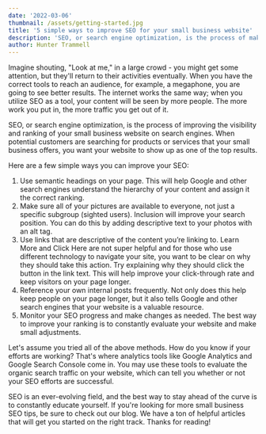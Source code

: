```yaml
---
date: '2022-03-06'
thumbnail: /assets/getting-started.jpg
title: '5 simple ways to improve SEO for your small business website'
description: 'SEO, or search engine optimization, is the process of making your small business website show up as one of the top results when people are searching for products or services that your business offers. This is important because you want potential customers to be able to find your website easily when they are looking for what you have to offer.'
author: Hunter Trammell
---
```


Imagine shouting, "Look at me," in a large crowd - you might get some attention, but they'll return to their activities eventually. When you have the correct tools to reach an audience, for example, a megaphone, you are going to see better results. The internet works the same way; when you utilize SEO as a tool, your content will be seen by more people. The more work you put in, the more traffic you get out of it.

SEO, or search engine optimization, is the process of improving the visibility and ranking of your small business website on search engines. When potential customers are searching for products or services that your small business offers, you want your website to show up as one of the top results.

Here are a few simple ways you can improve your SEO:

1. Use semantic headings on your page. This will help Google and other search engines understand the hierarchy of your content and assign it the correct ranking.
2. Make sure all of your pictures are available to everyone, not just a specific subgroup (sighted users). Inclusion will improve your search position. You can do this by adding descriptive text to your photos with an alt tag.
3. Use links that are descriptive of the content you’re linking to. Learn More and Click Here are not super helpful and for those who use different technology to navigate your site, you want to be clear on why they should take this action. Try explaining why they should click the button in the link text. This will help improve your click-through rate and keep visitors on your page longer.
4. Reference your own internal posts frequently. Not only does this help keep people on your page longer, but it also tells Google and other search engines that your website is a valuable resource.
5. Monitor your SEO progress and make changes as needed. The best way to improve your ranking is to constantly evaluate your website and make small adjustments.

Let's assume you tried all of the above methods. How do you know if your efforts are working? That's where analytics tools like Google Analytics and Google Search Console come in. You may use these tools to evaluate the organic search traffic on your website, which can tell you whether or not your SEO efforts are successful.

SEO is an ever-evolving field, and the best way to stay ahead of the curve is to constantly educate yourself. If you're looking for more small business SEO tips, be sure to check out our blog. We have a ton of helpful articles that will get you started on the right track. Thanks for reading!
